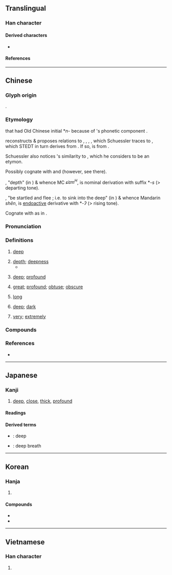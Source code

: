 {{also|探}}
{{character info}}
==Translingual==
{{stroke order|strokes=11}}

===Han character===
{{Han char|rn=85|rad=水|as=08|sn=11|four=37194|canj=EBCD|ids=⿰氵罙}}

====Derived characters====
* {{l|mul|[[𠽉]], [[𪮨]], [[𩴙]], [[𪒗]], [[𡪜]], [[𢊖]], [[𦸂]], [[𬔒]]}}

====References====
{{Han ref|kx=0632.010|dkj=17687|dj=1034.080|hdz=31662.100|uh=6DF1}}

----

==Chinese==
{{zh-forms|alt=㴱,罙,𰜿}}

===Glyph origin===
{{Han etym}}
{{Han compound|水|alt1=氵|t1=water|𥥍|ls=psc|c1=s|c2=p}}.

===Etymology===
{{zh-ref|Unger (1995)}} that  {{zh-l|深}} had Old Chinese initial *''n-'' because of {{zh-l|淰|tr=shěn}}'s phonetic component {{zh-l|念}}. 

{{zh-ref|Schuessler (2007)}} reconstructs {{och-l|深|tr=*nhəm}} & proposes relations to {{cog|lus|hniam||to be low, to sink into (land)}}, {{cog|my|နိမ့်သေ|'''နိမ့်'''သေ|low}}, {{cog|nmf|tr=kʰənim|t=to be humble}}, {{cog|bo|ནེམས་||sink a little, give way}}, which Schuessler traces to {{cog|tbq-pro|*nem||low}}, which STEDT in turn derives from {{cog|sit-pro|*s-n(i/u)(ː)p/m ~ *r/s-nyap/m||pinch, squeeze; press, oppress; submerge, sink into, west, low, soft}}. If so, {{och-l|深|tr=*nhəm}} is from {{inh|zh|sit-pro|-}}.

Schuessler also notices {{och-l|深|tr=*nhəm}}'s similarity to {{och-l|沉|tr=*d-ləm}}, which he considers to be an {{w|Mainland Southeast Asia linguistic area|areal}} etymon.

Possibly cognate with {{zh-l|探}} and {{zh-l|揇}} (however, see there).

{{och-l|深|tr=*nhəms}}, "depth" (in ''{{w|Rites of Zhou}}'') & whence MC ''ɕiɪm<sup>H</sup>'', is nominal derivation with suffix *''-s'' (> departing tone).

{{och-l|淰|tr=*nhəmʔ}}, "be startled and flee {{n-g|(of fish)}}; i.e. to sink into the deep" (in ''{{w|Liji}}'') & whence Mandarin ''shěn'', is [[endoactive]] derivative with *''-ʔ'' (> rising tone).

Cognate with {{cog|my|ရှိုင်း}} as in {{cog|my|နက်ရှိုင်း||t=deep, steep}}.

===Pronunciation===
{{zh-pron
|m=shēn
|m-s=sen1
|c=sam1
|c-t=sim1
|g=siin1
|h=pfs=chhṳ̂m;gd=cem1
|j=seng1
|mb=chéng
|md=chĭng
|mn=ml,jj,tw:chhim/ml:sim
|mn_note=chhim - vernacular; sim - literary
|mn-t=cim1/cing1
|mn-t_note=cim1 - Chaozhou, Shantou; cing1 - Chenghai
|w=1sen
|x=shen1
|mc=y
|oc=y
|ma=y
|cat=a,n,adv
}}
{{zh-attn-split}}

===Definitions===
{{zh-hanzi}}

# {{lb|zh|of distance}} [[deep]]
#: {{zh-ant|淺}}
# [[depth]]; [[deepness]]
#* {{zh-x|凡 輻，量 其 鑿 深 以為{wéi} 輻 廣。|For the spokes, the '''depth''' of the stud hole in the hub equals the width of the spokes.|ref=Zhouli}}
# {{lb|zh|of relationships, etc.}} [[deep]]; [[profound]]
# {{lb|zh|of difficulty}} [[great]]; [[profound]]; [[obtuse]]; [[obscure]]
#: {{zh-x|呢{ni1} 一 題 好 深。|This question is really hard to solve.|C}}
#: {{zh-x|本 書 太 深 喇，我 讀 極 都 唔 明。|This book is too hard; I still can't get it after reading it many times.|C}}
# {{lb|zh|of time}} [[long]]
# {{lb|zh|of colors}} [[deep]]; [[dark]]
#: {{zh-syn|濃}}
#: {{zh-ant|淺|淡}}
# [[very]]; [[extremely]]
#: {{zh-syn|非常}}

===Compounds===
{{zh-der|弘深|不知深淺|外寬內深|好學深思|夜深人靜|夜靜更深|思深語近|夜深|意味深長|居安資深|年深月久|孤軍深入|創鉅痛深|不深|情深骨肉|年深歲改|博大精深|情深意重|交淺言深|情深義重|德深望重|微文深詆|厚貌深情|年深日久|幽深|刻深|履薄臨深|情深似海|市場深化|憂深思遠|如臨深谷|意義深長|功深|如臨深淵|思深憂遠|城府深密|內心深處|加深|恩深義重|堅城深池|一往情深|深遠|春深似海|根深柢固|深入顯出|水深火熱|深溝堅壁|深奧|更深人靜|深坑鄉|深水炸彈|由淺入深|深探海|深人|深拱|深耕|深居簡出|深沉|欲深谿壑|深淵|源深流長|深思|深渺|深厲淺揭|深山窮谷|深不可測|汲深綆短|深化|深圖遠慮|深根固本|深惡痛嫉|深信不疑|深明大義|深入堂奧|澤深恩重|根深蒂固|文深|深根固柢|更深夜靜|深造|深澗|深語|深藏不露|深通|深墨|深宵|深閉固距|日久年深|深重|淵深|深邃|深文周納|更深|深成岩|深厚|深溝堅壘|深秋|深居九重|深深|深言|深思熟慮|水深器|深摯|極深研幾|禍結釁深|深究|環深|深信|景深|深溝高壘|根深固本|深惡痛絕|深宮|深謀遠猷|短綆汲深|深知原委|發人深省|深痼|深淵薄冰|深恐|深呼吸|深思遠慮|材高知深|深稽博考|深文巧劾|文深網密|深談|深文巧詆|研精鉤深|深藏若虛|深念|更深半夜|深淺|故劍情深|測深器|深衣|手足情深|文簡意深|深意|深更半夜|深度報導|深情|深知|火熱水深|萬丈深淵|深計遠慮|深陷|深切|深閨|深長|深谷|深識遠慮|深謀遠慮|深藏遠遁|深藏|深知灼見|深省|深源地震|深根固蒂|深情厚誼|深怕|深微|深廣|深度|深山|深妙|深叢|深入人心|深入|深仇大恨|深交|深宅大院|深夜|深耕易耨|深刻|研深覃精|深文|深湛|日久歲深|日久月深|根深葉茂|深思極慮|深入淺出|深奸巨猾|深入骨髓|雅人深致|臨深履冰|義重恩深|高岸深谷|罪孽深重|綆短汲深|高壁深塹|罪逆深重|義氣深重|重門深鎖|間深裡|葡萄深碧|衡門深巷|茂林深竹|計深慮遠|臼頭深目|罪惡深重|諱莫如深|高深莫測|縱深|莫測高深|鶼鰈情深|高舉深藏|高深|良深|高壘深溝|高壘深塹|高城深溝|高城深塹|罪業深重|超深水港|高壁深壘|軟土深掘|資深|面壁功深|精深|高壘深壁|進深|艱深|言淺意深|雪深|阻深|舐犢情深|臨深履薄|船深|遠慮深計|遠慮深思|遠引深潛|高城深池|鉤深致遠|謀慮深遠|誘敵深入|血海深仇|老謀深算|義重情深|挑戰者深淵|深都|深河|深更|深坑|深州|深圳|深處}}

===References===
* {{R:yue:Hanzi}}

{{zh-cat|Beginning}}

----

==Japanese==

===Kanji===
{{ja-kanji|grade=3|rs=水08}}

# [[deep]], [[close]], [[thick]], [[profound]]

====Readings====
{{ja-readings
|goon=しん<しん<しむ
|kanon=しん<しん<しむ
|kun=ふか-い, ふか-める, ふか-まる, ふ-ける
|nanori=み
}}

====Derived terms====
* {{ja-r|深い|ふかい}}: deep
* {{ja-r|深呼吸|しんこきゅう}}: deep breath

----

==Korean==

===Hanja===
{{ko-hanja|깊다|깊을|심}}

# {{hanja form of|심|[[deep]]}}

====Compounds====
* {{ko-l|심화|[[deepening]]|深化}}
* {{ko-l|심도|[[depth]]|深度}}

----

==Vietnamese==

===Han character===
{{vi-readings|reading=thâm, thăm, thum, thẫm|rs=水08}}

# {{rfdef|vi|sort=水08}}